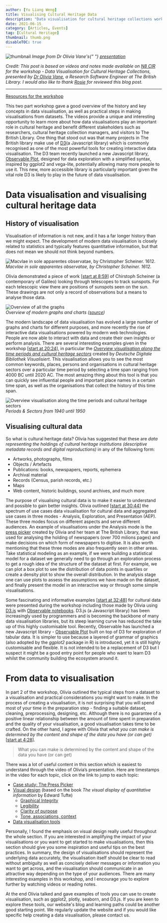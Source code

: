 ```yaml
---
author: [Yu Liang Weng]
title: Visualising Cultural Heritage Data
description: "Data visualisation for cultural heritage collections workshop presented by Dr Olivia Vane of The British Library on N8 CIR Training."
date: 2021-06-15
category: [Articles, Events]
tag: [Cultural Heritage]
thumbnail: thumb.png
disableTOC: true
---
```


<div className="-mt-10 relative mb-48">
  <img
    src="./thumb.png"
    alt="thumbnail"
    className="scale:110 lg:scale-150 shadow-xl"
  />
  <em className="absolute bottom-0 text-sm -mb-32">
    Image from Dr Olivia Vane's{" "}
    <a href="https://n8cir.org.uk/events/event-resource/data-vis-resources/">
      presentation
    </a>
  </em>
</div>

_Credit: This post is based on videos and notes made available on [N8 CIR](https://n8cir.org.uk/events/event-resource/data-vis-resources/) for the workshop - Data Visualisation for Cultural Heritage Collections, presented by [Dr Olivia Vane](https://oliviavane.co.uk/index), a Research Software Engineer at The British Library. I would also like to thank [Rosie](https://github.com/rosiehigman) for reviewed this blog post._

---

[Resources for the workshop](https://n8cir.org.uk/events/event-resource/data-vis-resources/)

This two part workshop gave a good overview of the history and key concepts in data visualisation, as well as practical steps in making visualisations from datasets. The videos provide a unique and interesting opportunity to learn more about how data visualisations play an important role in cultural heritage and benefit different stakeholders such as researchers, cultural heritage collection managers, and visitors to The British Library. One thing that stood out was that many projects in The British library make use of [D3](https://d3js.org/)(a Javascript library) which is commonly recognised as one of the most powerful tools for creating interactive data visualisation. The D3 team recently launched a new Javascript library, [Observable Plot](https://observablehq.com/@observablehq/plot), designed for data exploration with a simplified syntax, inspired by ggplot2 and vega-lite, potentially allowing many more people to use it. This new, more accessible library is particularly important given the vital role D3 is likely to play in the future of data visualisation.

# Data visualisation and visualising cultural heritage data

## History of visualisation

Visualisation of information is not new, and it has a far longer history than we might expect. The development of modern data visualisation is closely related to statistics and typically features quantitative information, but that does not mean we should not think beyond numbers.

![Macvlae in sole apparentes observatae, by Christopher Scheiner. 1612.](tres_epistolaeBW_large.gif)  
_Macvlae in sole apparentes observatae, by Christopher Scheiner. 1612._

Olivia demonstrated a piece of work [[start at 8:59](https://youtu.be/5g4kNMN4AsI?t=539)] of Chirstoph Scheiner (a contemporary of Galileo) looking through telescopes to track sunspots. For each telescopic view there are positions of sunspots seen on the sun. These drawings are not only a record of observations but a means to analyse those data.

![Overview of all the graphs](./data-to-viz.png)  
_Overview of modern graphs and charts ([source](https://www.data-to-viz.com/))_

The modern landscape of data visualisation has evolved a large number of graphs and charts for different purposes, and more recently the rise of interactive data visualisations powered by modern web technologies. People are now able to interact with data and create their own insights or perform analysis. There are several interesting examples given in the workshop [[start at 20:24](https://youtu.be/5g4kNMN4AsI?t=1224)], in particular the _[Overview visualisation along the time periods and cultural heritage sectors](https://uclab.fh-potsdam.de/ddb/timeline/)_ created by _Deutsche Digitale Bibliothek Visualisiert_. This visualisation allows you to see the most common keywords, places, persons and organisations in cultural heritage sectors over a particular time period by selecting a time span ranging from 4000 BC until 2020 AC. The most amazing thing about this tool is that you can quickly see influential people and important place names in a certain time span, as well as the organisations that collect the history of this time span.

![Overview visualisation along the time periods and cultural heritage sectors](./timeline.png)
_Periods & Sectors from 1940 until 1950_

## Visualising cultural data

So what is cultural heritage data? Olivia has suggested that these are _data representing the holdings of cultural heritage institutions (descriptive metadata records and digital reproductions)_ in any of the following form:

- Artworks, photographs, films
- Objects / Artefacts
- Publications: books, newspapers, reports, ephemera
- Archival material
- Records (Census, parish records, etc.)
- Maps
- Web content, historic buildings, sound archives, and much more

The purpose of visualising cultural data is to make it easier to understand and possible to gain better insights. Olivia outlined [[start at 30:44](https://youtu.be/5g4kNMN4AsI?t=1844)] the spectrum of use cases data visualisation for cultural data and aggregated use cases in three modes - Analysis, Exploration, and Presentation (AEP). These three modes focus on different aspects and serve different audiences. An example of visualisations under the Analysis mode is the [press picker](https://www.oliviavane.co.uk/press-picker) created by Olivia and her team at The British Library, that was used for analysing the holding of newspapers (over 700 milions pages) and make decisions on which form of newspapers to digitise. It is also worth mentioning that these three modes are also frequently seen in other areas. Take statistical modeling as an example, if we were building a statistical model for a dataset we generally need to go through an exploration process to get a rough idea of the structure of the dataset at first. For example, we can plot a box plot to see the distribution of data points in quartiles or create a density plot to show the overall distribution. In the analysis stage one can use plots to assess the assumptions we have made on the dataset, and finally present the model in an interactive way or through some simple visualisations.

Some fascinating and informative examples [[start at 32:48](https://youtu.be/5g4kNMN4AsI?t=1968)] for cultural data were presented during the workshop including those made by Olivia using [D3.js](https://d3js.org/) with [Observable notebooks](https://observablehq.com/). D3.js (a Javascript library) has been increasingly used by programmers and is becoming the backbone of many data visualisation libraries, but its steep learning curve has reduced the take up of this highly customisable tool. Recently, Observable has launched a new Javascript library - [Observable Plot](https://observablehq.com/@observablehq/plot) built on top of D3 for exploration of tabular data. It is simpler to use because a layered of grammar of graphics (also adopted by the _ggplot2_ package in R) is introduced, yet it is still highly customisable and flexible. It is not intended to be a replacement of D3 but I suspect it might be a good entry point for people who want to learn D3 whilst the community building the ecosystem around it.

# From data to visualisation

In part 2 of the workshop, Olivia outlined the typical steps from a dataset to a visualisation and practical considerations you might want to make. In the process of creating a visualisation, it is not surprising that you will spend most of your time in the preparation step - finding a suitable dataset, cleaning, preprocessing, designing, etc. Although there is no guarantee of a positive linear relationship between the amount of time spent in preparation and the quality of your visualisation, a good visualisation takes time to be crafted. On the other hand, I agree with Olivia that _what you can make is determined by the content and shape of the data you have (or can get)_ [[start at 4:28](https://youtu.be/avLG15LImLU?t=268)].

> What you can make is determined by the content and shape of the data you have (or can get)

There was a lot of useful content in this section which is easiest to understand through the video of Olivia’s presentation. Here are timestamps in the video for each topic, click on the link to jump to each topic:

- [Case study: The Press Picker](https://youtu.be/avLG15LImLU?t=682)
- [Visual design](https://youtu.be/avLG15LImLU?t=1544) (based on the book _The visual display of quantitative information_ by Edward Tufte)
  - [Graphical Integrity](https://youtu.be/avLG15LImLU?t=1769)
  - [Legibility](https://youtu.be/avLG15LImLU?t=2492)
  - [Clarity of purpose](https://youtu.be/avLG15LImLU?t=3309)
  - [Tone, associations, context](https://youtu.be/avLG15LImLU?t=4250)
- [Data visualisation tools](https://youtu.be/avLG15LImLU?t=5116)

Personally, I found the emphasis on visual design really useful throughout the whole section. If you are interested in amplifying the impact of your visualisations or you want to get started to make visualisations, then this section should give you some inspiration and useful tips on the best practices. In summary, the design of visualisations should represent the underlying data accurately, the visualisation itself should be clear to read without ambiguity as well as concisely deliver messages or information you want to get across, and the visualisation should communicate in an attractive way depending on the type of your audiences. There are many interesting examples in this workshop, and I encourage you to explore further by watching videos or reading notes.

At the end Olivia talked and gave examples of tools you can use to create visualisation, such as ggplot2, plotly, seaborn, and D3.js. If you are keen to explore these tools, our website's <Link to="/blog">blog</Link> and <Link to="/#learning-path">learning paths</Link> could be another good starting point. We regularly update the website and if you would like specific help creating a data visualisation, please contact us.
